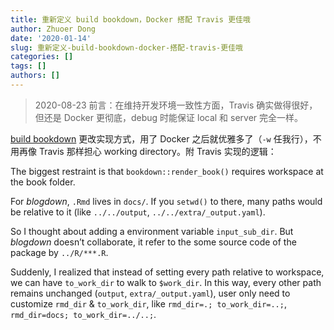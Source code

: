```yaml
---
title: 重新定义 build bookdown，Docker 搭配 Travis 更佳哦
author: Zhuoer Dong
date: '2020-01-14'
slug: 重新定义-build-bookdown-docker-搭配-travis-更佳哦
categories: []
tags: []
authors: []
---
```




> 2020-08-23 前言：在维持开发环境一致性方面，Travis 确实做得很好，但还是 Docker 更彻底，debug 时能保证 local 和 server 完全一样。

[build bookdown](https://github.com/dongzhuoer/autobookdown) 更改实现方式，用了 Docker 之后就优雅多了（`-w` 任我行），不用再像 Travis 那样担心 working directory。附 Travis 实现的逻辑：

The biggest restraint is that `bookdown::render_book()` requires workspace at the book folder.

For _blogdown_, `.Rmd` lives in `docs/`. If you `setwd()` to there, many paths would be relative to it (like `../../output`, `../../extra/_output.yaml`). 

So I thought about adding a environment variable `input_sub_dir`. But _blogdown_ doesn't collaborate, it refer to the some source code of the package by `../R/***.R`.

Suddenly, I realized that instead of setting every path relative to workspace, we can have `to_work_dir` to walk to `$work_dir`. In this way, every other path remains unchanged (`output`, `extra/_output.yaml`), user only need to customize `rmd_dir` & `to_work_dir`, like `rmd_dir=.; to_work_dir=..;`, `rmd_dir=docs; to_work_dir=../..;`.
